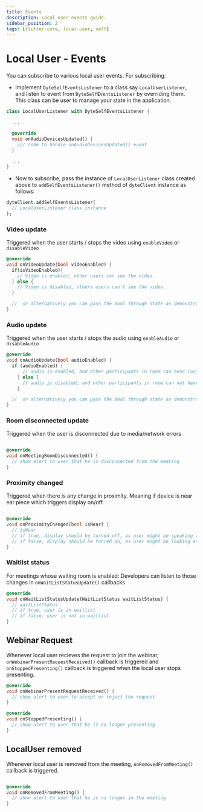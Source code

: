 ```yaml
---
title: Events
description: Local user events guide.
sidebar_position: 2
tags: [flutter-core, local-user, self]
---
```


# Local User - Events

You can subscribe to various local user events. For subscribing:

- Implement `DyteSelfEventsListener` to a class say `LocalUserListener`, and
  listen to event from `DyteSelfEventsListener` by overriding them. This class
  can be user to manage your state in the application.

```dart
class LocalUserListener with DyteSelfEventsListener {

  ...

  @override
  void onAudioDevicesUpdated() {
    /// code to handle onAudioDevicesUpdated() event
  }

  ...
}
```

- Now to subscribe, pass the instance of `LocalUserListener` class created above
  to `addSelfEventsListener()` method of `dyteClient` instance as follows:

```dart {2}
dyteClient.addSelfEventsListener(
  // LocalUserListener class instance
);
```

### Video update

Triggered when the user starts / stops the video using `enableVideo` or
`disableVideo`

```dart
@override
void onVideoUpdate(bool videoEnabled) {
  if(isVideoEnabled){
    // Video is enabled, other users can see the video.
  } else {
    // Video is disabled, others users can't see the video.
  }

  //  or alternatively you can pass the bool through state as demonstrated in example app.
}
```

### Audio update

Triggered when the user starts / stops the audio using `enableAudio` or
`disableAudio`

```dart
@override
void onAudioUpdate(bool audioEnabled) {
  if (audioEnabled) {
      // audio is enabled, and other participants in room can hear local user
    } else {
      // audio is disabled, and other participants in room can not hear local user.
    }

  //  or alternatively you can pass the bool through state as demonstrated in example app.
}
```

### Room disconnected update

Triggered when the user is disconnected due to media/network errors

```dart

@override
void onMeetingRoomDisconnected() {
  // show alert to user that he is disconnected from the meeting
}
```

### Proximity changed

Triggered when there is any change in proximity. Meaning if device is near ear
piece which triggers display on/off.

```dart

@override
void onProximityChanged(bool isNear) {
  // isNear
  // if true, display should be turned off, as user might be speaking through earpience
  // if false, display should be tunred on, as user might be looking at display and listening through speaker/earphones.
}

```

### Waitlist status

For meetings whose waiting room is enabled:
Developers can listen to those changes in `onWaitListStatusUpdate()` callbacks

```dart
@override
void onWaitListStatusUpdate(WaitListStatus waitListStatus) {
  // waitListStatus
  // if true, user is in waitlist
  // if false, user is not in waitlist
}
```

## Webinar Request

Whenever local user recieves the request to join the webinar, `onWebinarPresentRequestReceived()` callback is triggered and `onStoppedPresenting()` callback is triggered when the local user stops presenting.

```dart
@override
void onWebinarPresentRequestReceived() {
  // show alert to user to accept or reject the request
}

@override
void onStoppedPresenting() {
  // show alert to user that he is no longer presenting
}
```

## LocalUser removed

Whenever local user is removed from the meeting, `onRemovedFromMeeting()` callback is triggered.

```dart

@override
void onRemovedFromMeeting() {
  // show alert to user that he is no longer in the meeting
}
```
